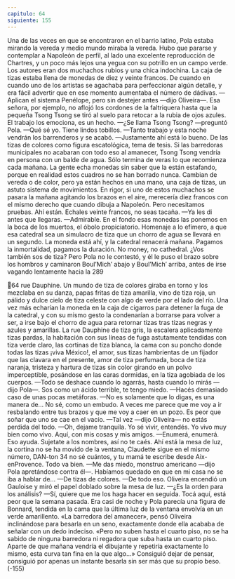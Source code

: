```yaml
---
capitulo: 64
siguiente: 155
---
```


Una de las veces en que se encontraron en el barrio latino, Pola estaba
mirando la vereda y medio mundo miraba la vereda. Hubo que pararse y
contemplar a Napoleón de perfil, al lado una excelente reproducción de
Chartres, y un poco más lejos una yegua con su potrillo en un campo verde. Los
autores eran dos muchachos rubios y una chica indochina. La caja de tizas estaba
llena de monedas de diez y veinte francos. De cuando en cuando uno de los
artistas se agachaba para perfeccionar algún detalle, y era fácil advertir que en
ese momento aumentaba el número de dádivas.
—Aplican el sistema Penélope, pero sin destejer antes —dijo Oliveira—. Esa
señora, por ejemplo, no aflojó los cordones de la faltriquera hasta que la pequeña
Tsong Tsong se tiró al suelo para retocar a la rubia de ojos azules. El trabajo los
emociona, es un hecho.
—¿Se llama Tsong Tsong? —preguntó Pola.
—Qué sé yo. Tiene lindos tobillos.
—Tanto trabajo y esta noche vendrán los barrenderos y se acabó.
—Justamente ahí está lo bueno. De las tizas de colores como figura
escatológica, tema de tesis. Si las barredoras municipales no acabaran con todo
eso al amanecer, Tsong Tsong vendría en persona con un balde de agua. Sólo
termina de veras lo que recomienza cada mañana. La gente echa monedas sin
saber que la están estafando, porque en realidad estos cuadros no se han borrado
nunca. Cambian de vereda o de color, pero ya están hechos en una mano, una
caja de tizas, un astuto sistema de movimientos. En rigor, si uno de estos
muchachos se pasara la mañana agitando los brazos en el aire, merecería diez
francos con el mismo derecho que cuando dibuja a Napoleón. Pero necesitamos
pruebas. Ahí están. Echales veinte francos, no seas tacaña.
—Ya les di antes que llegaras.
—Admirable. En el fondo esas monedas las ponemos en la boca de los
muertos, el óbolo propiciatorio. Homenaje a lo efímero, a que esa catedral sea un
simulacro de tiza que un chorro de agua se llevará en un segundo. La moneda
está ahí, y la catedral renacerá mañana. Pagamos la inmortalidad, pagamos la
duración. No money, no cathedral. ¿Vos también sos de tiza?
Pero Pola no le contestó, y él le puso el brazo sobre los hombros y caminaron
Boul’Mich’ abajo y Boul’Mich’ arriba, antes de irse vagando lentamente hacia la
289

64
rue Dauphine. Un mundo de tiza de colores giraba en torno y los mezclaba en su
danza, papas fritas de tiza amarilla, vino de tiza roja, un pálido y dulce cielo de
tiza celeste con algo de verde por el lado del río. Una vez más echarían la
moneda en la caja de cigarros para detener la fuga de la catedral, y con su mismo
gesto la condenarían a borrarse para volver a ser, a irse bajo el chorro de agua
para retornar tizas tras tizas negras y azules y amarillas. La rue Dauphine de tiza
gris, la escalera aplicadamente tizas pardas, la habitación con sus líneas de fuga
astutamente tendidas con tiza verde claro, las cortinas de tiza blanca, la cama con
su poncho donde todas las tizas ¡viva México!, el amor, sus tizas hambrientas de
un fijador que las clavara en el presente, amor de tiza perfumada, boca de tiza
naranja, tristeza y hartura de tizas sin color girando en un polvo imperceptible,
posándose en las caras dormidas, en la tiza agobiada de los cuerpos.
—Todo se deshace cuando lo agarrás, hasta cuando lo mirás —dijo Pola—.
Sos como un ácido terrible, te tengo miedo.
—Hacés demasiado caso de unas pocas metáforas.
—No es solamente que lo digas, es una manera de... No sé, como un embudo.
A veces me parece que me voy a ir resbalando entre tus brazos y que me voy a
caer en un pozo. Es peor que soñar que uno se cae en el vacío.
—Tal vez —dijo Oliveira— no estás perdida del todo.
—Oh, dejame tranquila. Yo sé vivir, entendés. Yo vivo muy bien como vivo.
Aquí, con mis cosas y mis amigos.
—Enumerá, enumerá. Eso ayuda. Sujetate a los nombres, así no te caés. Ahí
está la mesa de luz, la cortina no se ha movido de la ventana, Claudette sigue en
el mismo número, DAN-ton 34 no sé cuántos, y tu mamá te escribe desde Aix-enProvence. Todo va bien.
—Me das miedo, monstruo americano —dijo Pola apretándose contra él—.
Habíamos quedado en que en mi casa no se iba a hablar de...
—De tizas de colores.
—De todo eso.
Oliveira encendió un Gauloise y miró el papel doblado sobre la mesa de luz.
—¿Es la orden para los análisis?
—Sí, quiere que me los haga hacer en seguida. Tocá aquí, está peor que la
semana pasada.
Era casi de noche y Pola parecía una figura de Bonnard, tendida en la cama
que la última luz de la ventana envolvía en un verde amarillento. «La barredora
del amanecer», pensó Oliveira inclinándose para besarla en un seno, exactamente
donde ella acababa de señalar con un dedo indeciso. «Pero no suben hasta el
cuarto piso, no se ha sabido de ninguna barredora ni regadora que suba hasta un
cuarto piso. Aparte de que mañana vendría el dibujante y repetiría exactamente
lo mismo, esta curva tan fina en la que algo...» Consiguió dejar de pensar,
consiguió por apenas un instante besarla sin ser más que su propio beso.
(-155)
